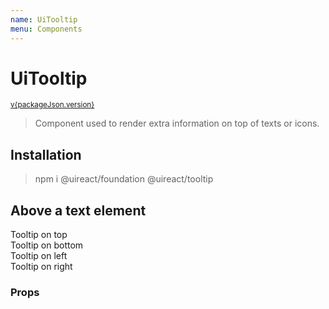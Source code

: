 ```yaml
---
name: UiTooltip
menu: Components
---
```





# UiTooltip

<sup>
  <a href="https://github.com/inavac182/ui-react/blob/main/packages/tooltip/" target="_blank">
    v{packageJson.version}
  </a>
</sup>

> Component used to render extra information on top of texts or icons.

## Installation

> npm i @uireact/foundation @uireact/tooltip

## Above a text element

<Playground>
  <UiTooltip text="Tooltip! 🐣">
    <UiText>Tooltip on top</UiText>
  </UiTooltip>
  <br />
  <UiTooltip text="Tooltip! 💋" position="bottom" category="secondary">
    <UiText>Tooltip on bottom</UiText>
  </UiTooltip>
  <br />
  <UiTooltip text="Tooltip! 🫶" position="left" category="tertiary">
    <UiText>Tooltip on left</UiText>
  </UiTooltip>
  <br />
  <UiTooltip text="Tooltip! 🌶️" position="right" category="positive" inverse={false}>
    <UiText>Tooltip on right</UiText>
  </UiTooltip>
</Playground>

### Props

<Props of={UiTooltip} />
